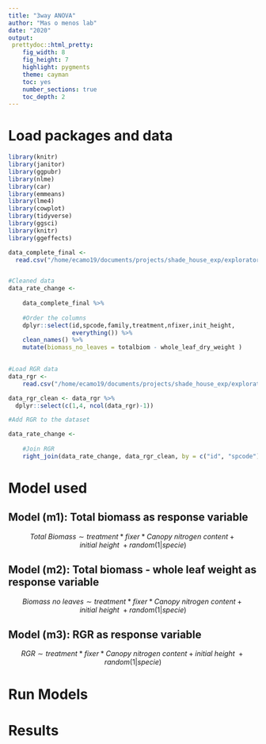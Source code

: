 ```yaml
---
title: "3way ANOVA"
author: "Mas o menos lab"
date: "2020"
output: 
 prettydoc::html_pretty:
    fig_width: 8
    fig_height: 7 
    highlight: pygments
    theme: cayman   
    toc: yes
    number_sections: true
    toc_depth: 2
---
```



# Load packages and data 

```r
library(knitr)
library(janitor)
library(ggpubr)
library(nlme)
library(car)
library(emmeans)
library(lme4)
library(cowplot)
library(tidyverse)
library(ggsci)
library(knitr)
library(ggeffects)
```


```r


data_complete_final <- 
  read.csv("/home/ecamo19/documents/projects/shade_house_exp/exploratory_figures_and_models/data/data_for_biomass_leaftraits_models.csv", header = T)


#Cleaned data
data_rate_change <- 
  
    data_complete_final %>% 
    
	#Order the columns
    dplyr::select(id,spcode,family,treatment,nfixer,init_height,
                  everything()) %>% 
    clean_names() %>% 
	mutate(biomass_no_leaves = totalbiom - whole_leaf_dry_weight )
    
```



```r
#Load RGR data
data_rgr <- 
	read.csv("/home/ecamo19/documents/projects/shade_house_exp/exploratory_figures_and_models/data/finalDat.csv")

data_rgr_clean <- data_rgr %>% 
  dplyr::select(c(1,4, ncol(data_rgr)-1))
```


```r
#Add RGR to the dataset

data_rate_change <- 
	
	#Join RGR  
	right_join(data_rate_change, data_rgr_clean, by = c("id", "spcode"))
```



# Model used 

## Model (m1): Total biomass as response variable 

$$Total\ Biomass\sim treatment*fixer*Canopy\ nitrogen\ content + initial\ height\ + random(1|specie)$$

## Model (m2): Total biomass - whole leaf weight as response variable 

$$ Biomass\ no\ leaves\sim treatment*fixer*Canopy\ nitrogen\ content + initial\ height\ + random(1|specie)$$

## Model (m3): RGR as response variable 

$$ RGR\sim treatment*fixer*Canopy\ nitrogen\ content + initial\ height\ + random(1|specie)$$


# Run Models

# Results

